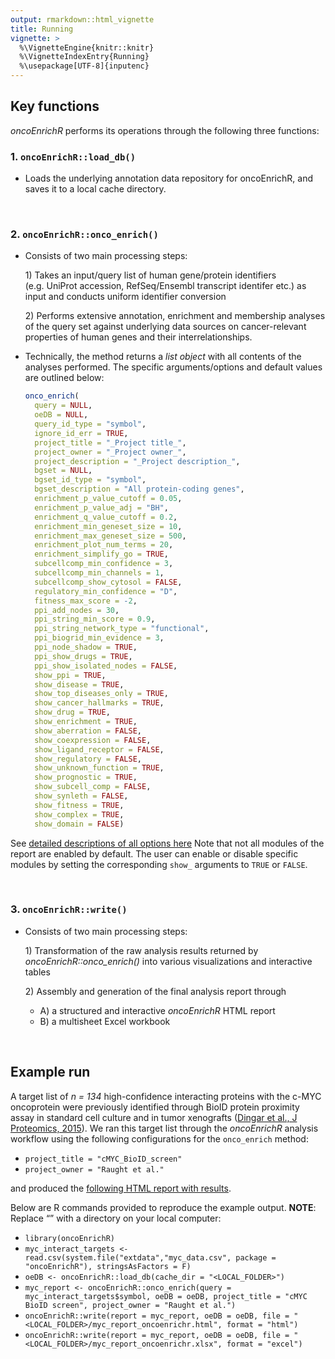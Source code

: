 ```yaml
---
output: rmarkdown::html_vignette
title: Running
vignette: >
  %\VignetteEngine{knitr::knitr}
  %\VignetteIndexEntry{Running}
  %\usepackage[UTF-8]{inputenc}
---
```


## Key functions

*oncoEnrichR* performs its operations through the following three functions:

### 1. `oncoEnrichR::load_db()`

-   Loads the underlying annotation data repository for oncoEnrichR, and saves
it to a local cache directory. 

<br>

### 2. `oncoEnrichR::onco_enrich()`

-   Consists of two main processing steps:

    1\) Takes an input/query list of human gene/protein identifiers (e.g. UniProt accession, RefSeq/Ensembl transcript identifer etc.) as input and conducts uniform identifier conversion

    2\) Performs extensive annotation, enrichment and membership analyses of the query set against underlying data sources on cancer-relevant properties of human genes and their interrelationships.

-   Technically, the method returns a *list object* with all contents of the analyses performed. The specific arguments/options and default values are outlined below:

    ``` r
    onco_enrich(
      query = NULL,
      oeDB = NULL,
      query_id_type = "symbol",
      ignore_id_err = TRUE,
      project_title = "_Project title_",
      project_owner = "_Project owner_",
      project_description = "_Project description_",
      bgset = NULL,
      bgset_id_type = "symbol",
      bgset_description = "All protein-coding genes",
      enrichment_p_value_cutoff = 0.05,
      enrichment_p_value_adj = "BH",
      enrichment_q_value_cutoff = 0.2,
      enrichment_min_geneset_size = 10,
      enrichment_max_geneset_size = 500,
      enrichment_plot_num_terms = 20,
      enrichment_simplify_go = TRUE,
      subcellcomp_min_confidence = 3,
      subcellcomp_min_channels = 1,
      subcellcomp_show_cytosol = FALSE,
      regulatory_min_confidence = "D",
      fitness_max_score = -2,
      ppi_add_nodes = 30,
      ppi_string_min_score = 0.9,
      ppi_string_network_type = "functional",
      ppi_biogrid_min_evidence = 3,
      ppi_node_shadow = TRUE,
      ppi_show_drugs = TRUE,
      ppi_show_isolated_nodes = FALSE,
      show_ppi = TRUE,
      show_disease = TRUE,
      show_top_diseases_only = TRUE,
      show_cancer_hallmarks = TRUE,
      show_drug = TRUE,
      show_enrichment = TRUE,
      show_aberration = FALSE,
      show_coexpression = FALSE,
      show_ligand_receptor = FALSE,
      show_regulatory = FALSE,
      show_unknown_function = TRUE,
      show_prognostic = TRUE,
      show_subcell_comp = FALSE,
      show_synleth = FALSE,
      show_fitness = TRUE,
      show_complex = TRUE,
      show_domain = FALSE)
    ```

See [detailed descriptions of all options here](https://sigven.github.io/oncoEnrichR/reference/onco_enrich.html)
Note that not all modules of the report are enabled by default. The user can enable or disable specific modules by setting the corresponding `show_` arguments to `TRUE` or `FALSE`.

<br>

### 3. `oncoEnrichR::write()`

-   Consists of two main processing steps:

    1\) Transformation of the raw analysis results returned by *oncoEnrichR::onco_enrich()* into various visualizations and interactive tables

    2\) Assembly and generation of the final analysis report through

    -   A\) a structured and interactive *oncoEnrichR* HTML report
    -   B\) a multisheet Excel workbook

<br>

## Example run

A target list of *n = 134* high-confidence interacting proteins with the c-MYC oncoprotein were previously identified through BioID protein proximity assay in standard cell culture and in tumor xenografts ([Dingar et al., J Proteomics, 2015](https://www.ncbi.nlm.nih.gov/pubmed/25452129)). We ran this target list through the *oncoEnrichR* analysis workflow using the following configurations for the `onco_enrich` method:

-   `project_title = "cMYC_BioID_screen"`
-   `project_owner = "Raught et al."`

and produced the [following HTML report with results](https://doi.org/10.5281/zenodo.13170482).

Below are R commands provided to reproduce the example output. **NOTE**: Replace "<LOCAL_FOLDER>" with a directory on your local computer:

-   `library(oncoEnrichR)`
-   `myc_interact_targets <- read.csv(system.file("extdata","myc_data.csv", package = "oncoEnrichR"), stringsAsFactors = F)`
-   `oeDB <- oncoEnrichR::load_db(cache_dir = "<LOCAL_FOLDER>")`
-   `myc_report <- oncoEnrichR::onco_enrich(query = myc_interact_targets$symbol, oeDB = oeDB, project_title = "cMYC BioID screen", project_owner = "Raught et al.")`
-   `oncoEnrichR::write(report = myc_report, oeDB = oeDB, file = "<LOCAL_FOLDER>/myc_report_oncoenrichr.html", format = "html")`
-   `oncoEnrichR::write(report = myc_report, oeDB = oeDB, file = "<LOCAL_FOLDER>/myc_report_oncoenrichr.xlsx", format = "excel")`

